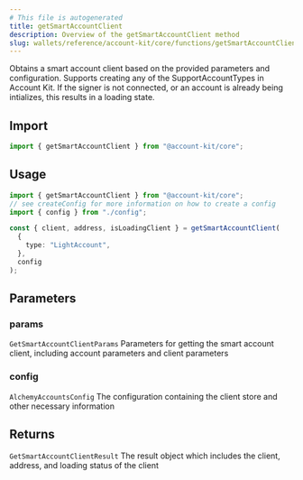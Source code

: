 ```yaml
---
# This file is autogenerated
title: getSmartAccountClient
description: Overview of the getSmartAccountClient method
slug: wallets/reference/account-kit/core/functions/getSmartAccountClient
---
```


Obtains a smart account client based on the provided parameters and configuration. Supports creating any of the SupportAccountTypes in Account Kit.
If the signer is not connected, or an account is already being intializes, this results in a loading state.

## Import

```ts
import { getSmartAccountClient } from "@account-kit/core";
```

## Usage

```ts
import { getSmartAccountClient } from "@account-kit/core";
// see createConfig for more information on how to create a config
import { config } from "./config";

const { client, address, isLoadingClient } = getSmartAccountClient(
  {
    type: "LightAccount",
  },
  config
);
```

## Parameters

### params

`GetSmartAccountClientParams`
Parameters for getting the smart account client, including account parameters and client parameters

### config

`AlchemyAccountsConfig`
The configuration containing the client store and other necessary information

## Returns

`GetSmartAccountClientResult`
The result object which includes the client, address, and loading status of the client
